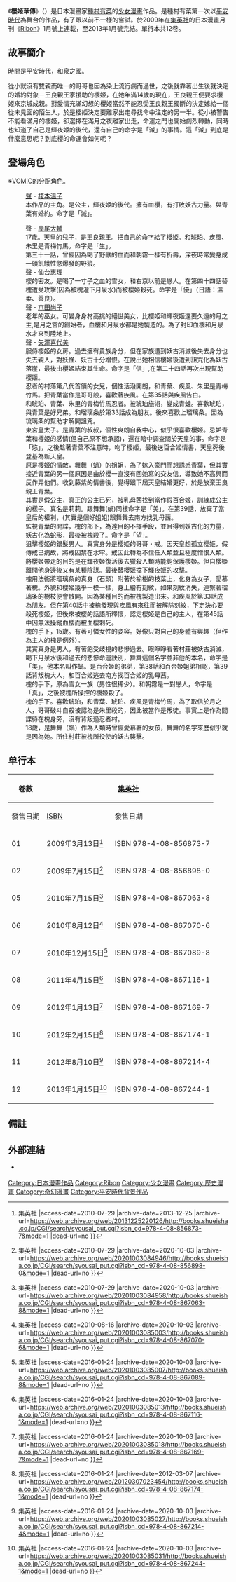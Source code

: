 {{Infobox animanga/Headerofja
|標題=櫻姬華傳
|圖像=
|尺寸=
|說明=
|日文名稱=桜姫華伝
|英文名稱=
|類型=[[少女漫畫|少女漫畫]]、[[奇幻漫畫|奇幻漫畫]]<ref>{{cite web |url=https://www.viz.com/sakura-hime-the-legend-of-princess-sakura |title=The Official Website for Sakura Hime: The Legend of Princess Sakura |publisher=Viz Media |accessdate=December 13, 2017 |archive-date=2021-01-23 |archive-url=https://web.archive.org/web/20210123214214/https://www.viz.com/sakura-hime-the-legend-of-princess-sakura |dead-url=no }}</ref>
}}
{{Infobox animanga/Manga
|作者=[[種村有菜|種村有菜]]
|出版社={{flagicon|Japan}} [[集英社|集英社]]<br />{{flagicon|HKG}} [[天下出版|天下出版]]<br />{{flagicon|Taiwan}} [[尖端出版|尖端出版]]
|其他出版社=
|連載雜誌=[[Ribon|Ribon]]
|開始=2009年1月號
|結束=2013年1月號
|冊數= 全12冊
|話數= 全50話
|其他=
}}
{{Infobox animanga/RadioDrama
|媒體=
|標題=
|製作=
|腳本=
|演出=
|廣播電台={{lang|ja|[[S-ラジ|S-ラジ]]}}
|節目名稱=[[VOMIC|VOMIC]]
|書籍=
|出版商=
|代理商=
|label=
|發售日=
|開始=2009年4月3日
|結束=4月24日
|售價=
|銷售數量=
|收聽率=
|收錄時間=
|話數=
|枚數=
|其他=
}}
{{Infobox animanga/Footerofja}}

《'''櫻姬華傳'''》（{{lang-ja|桜姫華伝}}）是日本漫畫家[[種村有菜|種村有菜]]的[[少女漫畫|少女漫畫]]作品。是種村有菜第一次以[[平安時代|平安時代]]為舞台的作品，有了跟以前不一樣的嘗試。於2009年在[[集英社|集英社]]的日本漫畫月刊《[[Ribon|Ribon]]》1月號上連載，至2013年1月號完結。單行本共12卷。

== 故事簡介 ==
時間是平安時代，和泉之國。

從小就沒有雙親而唯一的哥哥也因為染上流行病而過世，之後就靠著出生後就決定的婚約對象－王良親王家援助的櫻姬，在她年滿14歲的現在，王良親王便要求櫻姬來京城成親。對愛情充滿幻想的櫻姬當然不能忍受王良親王獨斷的決定嫁給一個從未見面的陌生人，於是櫻姬決定要離家出走尋找命中注定的另一半。從小被警告不能看滿月的櫻姬，卻選擇在滿月之夜離家出走，命運之門也開始劇烈轉動，同時也知道了自己是輝夜姬的後代，還有自己的命字是「滅」的事情。這「滅」到底是什麼意思呢？到底櫻的命運會如何呢？

== 登場角色 ==
※[[VOMIC|VOMIC]]的分配角色。
; {{nihongo|櫻姬|桜姫（さくらひめ）}}
: [[配音員|聲]] - [[榎本溫子|榎本溫子]]
: 本作品的主角。是公主，輝夜姬的後代。擁有血櫻，有打敗妖古力量。與青葉有婚約。命字是「滅」。

; {{nihongo|青葉/王良親王|青葉（あおば）/王良親王（おうらしんのう）}}
: 聲 - [[岸尾大輔|岸尾大輔]]
: 17歲。天皇的兒子，是王良親王。把自己的命字給了櫻姬。和琥珀、疾風、朱里是青梅竹馬。命字是「生」。
: 第三十一話，曾經因為喝了野獸的血而和朝霧一樣有折壽，深夜時常變身成一頭飢餓性慾爆發的野狼。
; {{nihongo|朝霧|朝霧（あさぎり）}}
: 聲 - [[仙台惠理|仙台惠理]]
: 櫻的密友。是喝了一寸子之血的雪女，和右京以前是戀人。在第四十四話替槐遭受攻擊(因為被槐灌下月泉水)而被櫻姬殺死。命字是「優」（日語：溫柔、善良）。
; {{nihongo|白夜|白夜（びゃくや）}}
: 聲 - [[京田尚子|京田尚子]]
: 老年的巫女。可變身身材高挑的絕世美女，比櫻姬和輝夜姬還要久遠的月之主,是月之宮的創始者，血櫻和月泉水都是她製造的。為了封印血櫻和月泉水才來到陸地上。
; {{nihongo|淡海|淡海（おうみ）}}
: 聲 - [[矢澤喜代美|矢澤喜代美]]
: 服侍櫻姬的女房。過去擁有貴族身分，但在家族遭到妖古消滅後失去身分也失去親人，對妖怪、妖古十分增恨。在說出她相信櫻姬後遭到詛咒化為妖古落崖，最後由櫻姬結束其生命。命字是「信」,在第二十四話再次出現幫助櫻姬。
; {{nihongo|琥珀|琥珀（こはく）}}
: 忍者的村落第八代首領的女兒，個性活潑開朗，和青葉、疾風、朱里是青梅竹馬。把青葉當作是哥哥般，喜歡著疾風。在第35話與疾風告白。
; {{nihongo|疾風|疾風（はやて）}}
: 和琥珀、青葉、朱里的青梅竹馬忍者。被琥珀施術，變成青蛙。喜歡琥珀，與青葉是好兄弟。和瑠璃条於第33話成為朋友。後來喜歡上瑠璃条。因為琉璃条的幫助才解開詛咒。
; {{nihongo|藤紫|藤紫（ふじむらさき）}}
: 東宮皇太子。是青葉的叔叔，個性爽朗自我中心，似乎很喜歡櫻姬。忌妒青葉和櫻姬的感情(但自己原不想承認)，還在暗中調查關於天皇的事。命字是「慾」，之後趁著青葉不注意時，吻了櫻姬，最後送百合姬情書，天皇死後登基為新天皇。
; {{nihongo|百合姬|百合姬（ゆりひめ）}}
: 原是櫻姬的情敵，舞舞（蝸）的姐姐，為了嫁入豪門而想誘惑青葉，但其實接近青葉的另一個原因是由於櫻一直沒有回她寫的交友信，導致她不高興而反作弄他們。收到藤紫的情書後，覺得跟下屆天皇結婚更好，於是放棄王良親王青葉。
: 其實是假公主，真正的公主已死，被乳母茜找到當作假百合姬，訓練成公主的樣子。真名是莉莉。跟舞舞(蝸)同樣命字是「美」。在第39話，放棄了當皇后的權利，(其實是個好姐姐)跟舞舞去南方找乳母茜。
; {{nihongo|中納言|中納言（ちゅうなごん）}}
: 監視青葉的間諜，槐的部下，為達目的不擇手段，並且得到妖古化的力量，妖古化為蛇形，最後被槐殺了。命字是「望」。
; {{nihongo|槐/戒|槐（えんじゅ）/戒（かい）}}
: 狙擊櫻姬的銀髮男人。真實身分是櫻姬的哥哥・戒。因天皇想孤立櫻姬，假傳戒已病故，將戒囚禁在水牢。戒因此轉為不信任人類並且極度憎恨人類。將櫻姬帶走的目的是在輝夜姬復活後去獵殺人類時能夠保護櫻姬。但自櫻姬離開他身邊後又有某種陰謀。最後替櫻姬擋下輝夜姬的攻擊。
; {{nihongo|瑠璃条|瑠璃条（るりじょう）}}
: 槐用法術將瑠璃条的真身（石頭）附著於榆樹的枝葉上，化身為女子，愛慕著槐。外貌和櫻姬幾乎一模一樣，身上繪有刻紋，如果刻紋消失，連繫著瑠璃条的樹枝便會散開。因為某種目的而被槐製造出來。和疾風於第33話成為朋友。但在第40話中被槐發現與疾風有來往而被解除刻紋，下定決心要殺死櫻姬，但後來被櫻的話語所釋懷，認定櫻姬是自己的主人，在第45話中因無法操縱血櫻而被血櫻刺死。
; {{nihongo|舞舞|舞々（まいまい）}}
: 槐的手下，15歲。有著可憐女性的姿容。好像只對自己的身體有興趣（但作為主人的槐是例外）。
: 其實真身是男人，有著飽受歧視的悲慘過去。眼睜睜看著村莊被妖古消滅，喝下月泉水後和過去的悲慘命運訣別，舞舞這個名字並非他的本名，命字是「美」。他本名叫作蝸。是百合姬的弟弟，第38話和百合姬姐弟相認，第39話背叛槐大人，和百合姬逃去南方找百合姬的乳母茜。
; {{nihongo|右京|右京（うきょう）}}
: 槐的手下，原為雪女一族（男性很稀少）。和朝霧是一對戀人，命字是「真」，之後被槐所操控的櫻姬殺了。
; {{nihongo|朱里|朱里（しゅり）}}
: 槐的手下。喜歡琥珀，和青葉、琥珀、疾風是青梅竹馬，為了取信於月之人，哥哥破斗自殺被認為是朱里殺的，因此被當作是叛徒。事實上是作為間諜待在槐身旁，沒有背叛過忍者村。
; {{nihongo|舞|まい}}
: 18歲，是舞舞（蝸）作為人類時曾經愛慕著的女孩，舞舞的名字來歷似乎就是因為她。所住村莊被槐所役使的妖古襲擊。

==单行本==
{| class="wikitable"
!rowspan="2"|卷數
!colspan="2"|{{flagicon|JPN}} [[集英社|集英社]]
!colspan="2"|{{flagicon|TWN}} [[尖端出版|尖端出版]]
|-
!發售日期!![[ISBN|ISBN]]!!發售日期!![[ISBN|ISBN]] 
|-
|01||2009年3月13日<ref>{{Cite web |url=http://books.shueisha.co.jp/CGI/search/syousai_put.cgi?isbn_cd=978-4-08-856873-7&mode=1 |title=BOOKNAVI {{!}} 集英社 |access-date=2010-07-29 |archive-date=2013-12-25 |archive-url=https://web.archive.org/web/20131225220126/http://books.shueisha.co.jp/CGI/search/syousai_put.cgi?isbn_cd=978-4-08-856873-7&mode=1 |dead-url=no }}</ref>||ISBN 978-4-08-856873-7||2010年1月28日||ISBN 471-7-70-222861-3
|-
|02||2009年7月15日<ref>{{Cite web |url=http://books.shueisha.co.jp/CGI/search/syousai_put.cgi?isbn_cd=978-4-08-856898-0&mode=1 |title=BOOKNAVI {{!}} 集英社 |access-date=2010-07-29 |archive-date=2020-10-03 |archive-url=https://web.archive.org/web/20201003084946/http://books.shueisha.co.jp/CGI/search/syousai_put.cgi?isbn_cd=978-4-08-856898-0&mode=1 |dead-url=no }}</ref>||ISBN 978-4-08-856898-0||2010年5月14日||ISBN 471-7-70-222862-0
|-　
|03||2009年11月13日<ref>{{Cite web |url=http://books.shueisha.co.jp/CGI/search/syousai_put.cgi?isbn_cd=978-4-08-867021-8&mode=1 |title=BOOKNAVI {{!}} 集英社 |access-date=2010-07-29 |archive-date=2020-10-03 |archive-url=https://web.archive.org/web/20201003084948/http://books.shueisha.co.jp/CGI/search/syousai_put.cgi?isbn_cd=978-4-08-867021-8&mode=1 |dead-url=no }}</ref>||ISBN 978-4-08-867021-8||2010年7月31日||ISBN 471-7-70-222863-7
|-	　
|04||2010年4月15日<ref>{{Cite web |url=http://books.shueisha.co.jp/CGI/search/syousai_put.cgi?isbn_cd=978-4-08-867047-8&mode=1 |title=BOOKNAVI {{!}} 集英社 |access-date=2010-07-29 |archive-date=2020-10-03 |archive-url=https://web.archive.org/web/20201003084953/http://books.shueisha.co.jp/CGI/search/syousai_put.cgi?isbn_cd=978-4-08-867047-8&mode=1 |dead-url=no }}</ref>||ISBN 978-4-08-867047-8||2010年12月3日||ISBN 471-7-70-223580-2
|-
|05||2010年7月15日<ref>{{Cite web |url=http://books.shueisha.co.jp/CGI/search/syousai_put.cgi?isbn_cd=978-4-08-867063-8&mode=1 |title=BOOKNAVI {{!}} 集英社 |access-date=2010-07-29 |archive-date=2020-10-03 |archive-url=https://web.archive.org/web/20201003084958/http://books.shueisha.co.jp/CGI/search/syousai_put.cgi?isbn_cd=978-4-08-867063-8&mode=1 |dead-url=no }}</ref>||ISBN 978-4-08-867063-8||2011年1月19日||ISBN 471-7-70-223725-7
|-
|06||2010年8月12日<ref>{{Cite web |url=http://books.shueisha.co.jp/CGI/search/syousai_put.cgi?isbn_cd=978-4-08-867070-6&mode=1 |title=BOOKNAVI {{!}} 集英社 |access-date=2010-08-16 |archive-date=2020-10-03 |archive-url=https://web.archive.org/web/20201003085003/http://books.shueisha.co.jp/CGI/search/syousai_put.cgi?isbn_cd=978-4-08-867070-6&mode=1 |dead-url=no }}</ref>||ISBN 978-4-08-867070-6||2011年5月7日||ISBN 471-7-70-223726-4
|-
|07||2010年12月15日<ref>{{Cite web |url=http://books.shueisha.co.jp/CGI/search/syousai_put.cgi?isbn_cd=978-4-08-867089-8&mode=1 |title=BOOKNAVI {{!}} 集英社 |access-date=2016-01-24 |archive-date=2020-10-03 |archive-url=https://web.archive.org/web/20201003085007/http://books.shueisha.co.jp/CGI/search/syousai_put.cgi?isbn_cd=978-4-08-867089-8&mode=1 |dead-url=no }}</ref>||ISBN 978-4-08-867089-8||2011年12月16日||ISBN 471-7-70-224161-2
|-
|08||2011年4月15日<ref>{{Cite web |url=http://books.shueisha.co.jp/CGI/search/syousai_put.cgi?isbn_cd=978-4-08-867116-1&mode=1 |title=BOOKNAVI {{!}} 集英社 |access-date=2016-01-24 |archive-date=2020-10-03 |archive-url=https://web.archive.org/web/20201003085013/http://books.shueisha.co.jp/CGI/search/syousai_put.cgi?isbn_cd=978-4-08-867116-1&mode=1 |dead-url=no }}</ref>||ISBN 978-4-08-867116-1||2012年6月1日||ISBN 471-7-70-224450-7
|-
|09||2012年1月13日<ref>{{Cite web |url=http://books.shueisha.co.jp/CGI/search/syousai_put.cgi?isbn_cd=978-4-08-867169-7&mode=1 |title=BOOKNAVI {{!}} 集英社 |access-date=2016-01-24 |archive-date=2020-10-03 |archive-url=https://web.archive.org/web/20201003085018/http://books.shueisha.co.jp/CGI/search/syousai_put.cgi?isbn_cd=978-4-08-867169-7&mode=1 |dead-url=no }}</ref>||ISBN 978-4-08-867169-7||2012年12月14日||ISBN 471-7-70-224870-3
|-
|10||2012年2月15日<ref>{{Cite web |url=http://books.shueisha.co.jp/CGI/search/syousai_put.cgi?isbn_cd=978-4-08-867174-1&mode=1 |title=BOOKNAVI {{!}} 集英社 |access-date=2016-01-24 |archive-date=2012-03-07 |archive-url=https://web.archive.org/web/20120307023454/http://books.shueisha.co.jp/CGI/search/syousai_put.cgi?isbn_cd=978-4-08-867174-1&mode=1 |dead-url=no }}</ref>||ISBN 978-4-08-867174-1||2013年4月9日||ISBN 471-7-70-224871-0
|-
|11||2012年8月10日<ref>{{Cite web |url=http://books.shueisha.co.jp/CGI/search/syousai_put.cgi?isbn_cd=978-4-08-867214-4&mode=1 |title=BOOKNAVI {{!}} 集英社 |access-date=2016-01-24 |archive-date=2020-10-03 |archive-url=https://web.archive.org/web/20201003085027/http://books.shueisha.co.jp/CGI/search/syousai_put.cgi?isbn_cd=978-4-08-867214-4&mode=1 |dead-url=no }}</ref>||ISBN 978-4-08-867214-4||2013年7月17日||ISBN 471-7-70-225233-5
|-
|12||2013年1月15日<ref>{{Cite web |url=http://books.shueisha.co.jp/CGI/search/syousai_put.cgi?isbn_cd=978-4-08-867244-1&mode=1 |title=BOOKNAVI {{!}} 集英社 |access-date=2016-01-24 |archive-date=2020-10-03 |archive-url=https://web.archive.org/web/20201003085031/http://books.shueisha.co.jp/CGI/search/syousai_put.cgi?isbn_cd=978-4-08-867244-1&mode=1 |dead-url=no }}</ref>||ISBN 978-4-08-867244-1||2013年10月30日||ISBN 471-7-70-225426-1
|}

== 備註 ==
{{Reflist}}

== 外部連結 ==
* {{ja}}[https://web.archive.org/web/20110505082617/http://vomic.shueisha.co.jp/sakura/ {{lang|ja|『桜姫華伝』 集英社ヴォイスコミックステーション-VOMIC-}}]

{{DEFAULTSORT:Sakura Hime Kaden}}
[[Category:日本漫畫作品|Category:日本漫畫作品]]
[[Category:Ribon|Category:Ribon]]
[[Category:少女漫畫|Category:少女漫畫]]
[[Category:歷史漫畫|Category:歷史漫畫]]
[[Category:奇幻漫畫|Category:奇幻漫畫]]
[[Category:平安時代背景作品|Category:平安時代背景作品]]